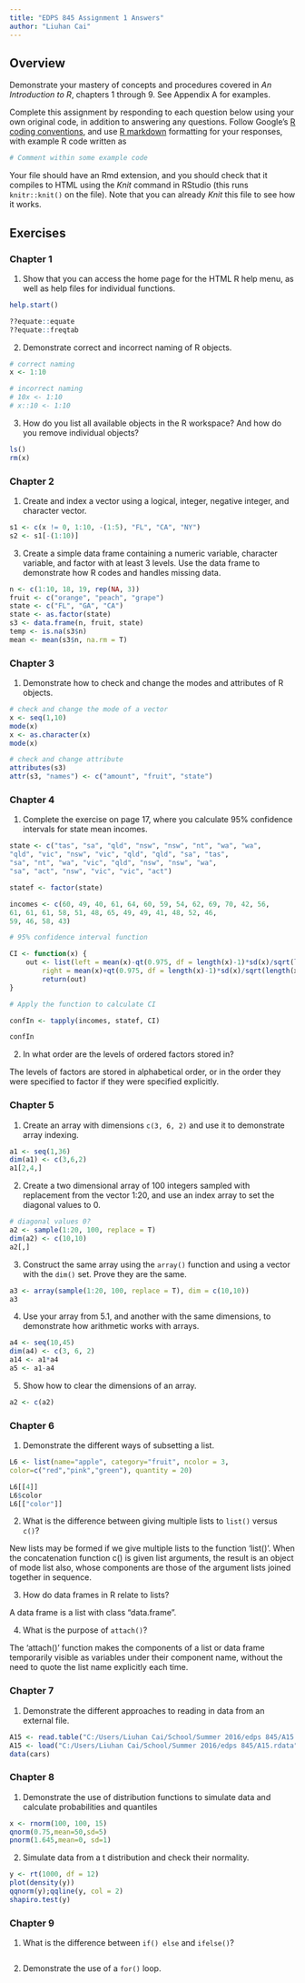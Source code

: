 ```yaml
---
title: "EDPS 845 Assignment 1 Answers"
author: "Liuhan Cai"
---
```


## Overview

Demonstrate your mastery of concepts and procedures covered in *An Introduction to R*, chapters 1 through 9. See Appendix A for examples.

Complete this assignment by responding to each question below using your own original code, in addition to answering any questions. Follow Google's [R coding conventions](https://google.github.io/styleguide/Rguide.xml), and use [R markdown](http://rmarkdown.rstudio.com/index.html) formatting for your responses, with example R code written as

```r
# Comment within some example code
```

Your file should have an Rmd extension, and you should check that it compiles to HTML using the *Knit* command in RStudio (this runs `knitr::knit()` on the file). Note that you can already *Knit* this file to see how it works.

## Exercises

### Chapter 1

1. Show that you can access the home page for the HTML R help menu, as well as help files for individual functions.

```r

help.start()

??equate::equate
??equate::freqtab

```

2. Demonstrate correct and incorrect naming of R objects.

```r
# correct naming
x <- 1:10

# incorrect naming
# 10x <- 1:10
# x::10 <- 1:10

```

3. How do you list all available objects in the R workspace? And how do you remove individual objects?

```r

ls()
rm(x)

```
### Chapter 2

1. Create and index a vector using a logical, integer, negative integer, and character vector.

```r
s1 <- c(x != 0, 1:10, -(1:5), "FL", "CA", "NY")
s2 <- s1[-(1:10)]
```

3. Create a simple data frame containing a numeric variable, character variable, and factor with at least 3 levels. Use the data frame to demonstrate how R codes and handles missing data. 

```r
n <- c(1:10, 18, 19, rep(NA, 3))
fruit <- c("orange", "peach", "grape")
state <- c("FL", "GA", "CA")
state <- as.factor(state)
s3 <- data.frame(n, fruit, state)
temp <- is.na(s3$n)
mean <- mean(s3$n, na.rm = T)
```

### Chapter 3

1. Demonstrate how to check and change the modes and attributes of R objects.

```r
# check and change the mode of a vector
x <- seq(1,10)
mode(x)
x <- as.character(x)
mode(x)

# check and change attribute
attributes(s3)
attr(s3, "names") <- c("amount", "fruit", "state")
```

### Chapter 4

1. Complete the exercise on page 17, where you calculate 95% confidence intervals for state mean incomes.

```r
state <- c("tas", "sa", "qld", "nsw", "nsw", "nt", "wa", "wa",
"qld", "vic", "nsw", "vic", "qld", "qld", "sa", "tas",
"sa", "nt", "wa", "vic", "qld", "nsw", "nsw", "wa",
"sa", "act", "nsw", "vic", "vic", "act")

statef <- factor(state)

incomes <- c(60, 49, 40, 61, 64, 60, 59, 54, 62, 69, 70, 42, 56,
61, 61, 61, 58, 51, 48, 65, 49, 49, 41, 48, 52, 46,
59, 46, 58, 43)

# 95% confidence interval function

CI <- function(x) { 
	out <- list(left = mean(x)-qt(0.975, df = length(x)-1)*sd(x)/sqrt(length(x)),
		right = mean(x)+qt(0.975, df = length(x)-1)*sd(x)/sqrt(length(x)))
		return(out)
}

# Apply the function to calculate CI

confIn <- tapply(incomes, statef, CI)

confIn
```

2. In what order are the levels of ordered factors stored in?

The levels of factors are stored in alphabetical order, or in the order they were specified to
factor if they were specified explicitly.

### Chapter 5

1. Create an array with dimensions `c(3, 6, 2)` and use it to demonstrate array indexing.

```r
a1 <- seq(1,36)
dim(a1) <- c(3,6,2)
a1[2,4,]
```

2. Create a two dimensional array of 100 integers sampled with replacement from the vector 1:20, and use an index array to set the diagonal values to 0.

```r
# diagonal values 0?
a2 <- sample(1:20, 100, replace = T)
dim(a2) <- c(10,10)
a2[,]
```

3. Construct the same array using the `array()` function and using a vector with the `dim()` set. Prove they are the same.

```r
a3 <- array(sample(1:20, 100, replace = T), dim = c(10,10))
a3
```

4. Use your array from 5.1, and another with the same dimensions, to demonstrate how arithmetic works with arrays.

```r
a4 <- seq(10,45)
dim(a4) <- c(3, 6, 2)
a14 <- a1*a4
a5 <- a1-a4
```

5. Show how to clear the dimensions of an array.

```r
a2 <- c(a2)
```

### Chapter 6

1. Demonstrate the different ways of subsetting a list.

```r
L6 <- list(name="apple", category="fruit", ncolor = 3,
color=c("red","pink","green"), quantity = 20)

L6[[4]]
L6$color
L6[["color"]]
```

2. What is the difference between giving multiple lists to `list()` versus `c()`?

New lists may be formed if we give multiple lists to the function 'list()'.
When the concatenation function c() is given list arguments, the result is an object of mode
list also, whose components are those of the argument lists joined together in sequence.

3. How do data frames in R relate to lists?

A data frame is a list with class "data.frame".

4. What is the purpose of `attach()`?

The 'attach()' function makes the components of a list or data frame temporarily visible as variables under their component name, without the need to quote the list name explicitly each time.

### Chapter 7

1. Demonstrate the different approaches to reading in data from an external file.

```r
A15 <- read.table("C:/Users/Liuhan Cai/School/Summer 2016/edps 845/A15.csv", header = T, sep = ",")
A15 <- load("C:/Users/Liuhan Cai/School/Summer 2016/edps 845/A15.rdata")
data(cars)
```

### Chapter 8

1. Demonstrate the use of distribution functions to simulate data and calculate probabilities and quantiles

```r
x <- rnorm(100, 100, 15)
qnorm(0.75,mean=50,sd=5)
pnorm(1.645,mean=0, sd=1)
```

2. Simulate data from a t distribution and check their normality.

```r
y <- rt(1000, df = 12)
plot(density(y))
qqnorm(y);qqline(y, col = 2)
shapiro.test(y)
```

### Chapter 9

1. What is the difference between `if() else` and `ifelse()`?

```r


```

2. Demonstrate the use of a `for()` loop.